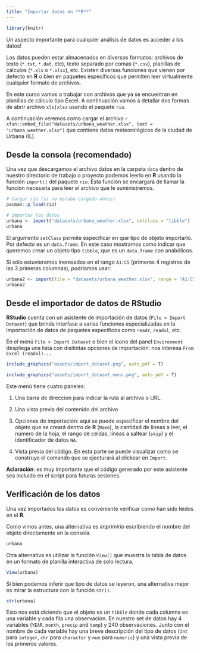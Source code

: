 ```yaml
---
title: "Importar datos en **R**"
---
```


```r
library(knitr)
```

Un aspecto importante para cualquier análisis de datos es acceder a los datos! 

Los datos pueden estar almacenados en diversos formatos: archivos de texto (`*.txt`, `*.dat`, etc), texto separado por comas (`*.csv`), planillas de cálculos (`*.xls` o `*.xlsx`), etc. Existen diversas funciones que vienen por defecto en **R** o bien en paquetes específicos que permiten leer virtualmente cualquier formato de archivos. 

En este curso vamos a trabajar con archivos que ya se encuentran en planillas de cálculo tipo Excel. A continuación vamos a detallar dos formas de abrir archivo `xls|xlsx` usando el paquete `rio`.


A continuación veremos como cargar el archivo `r xfun::embed_file("datasets/urbana_weather.xlsx", text = "urbana_weather.xlsx")` que contiene datos meteorológicos de la ciudad de Urbana (IL). 

## Desde la consola (recomendado)

Una vez que descargamos el archivo datos en la carpeta `data` dentro de nuestro directorio de trabajo o proyecto podemos leerlo en **R** usando la función `import()` del paquete `rio`. Esta función se encargará de llamar la función necesaria para leer el archivo que le suministremos.

```r
# Cargar rio (si no estaba cargado antes)
pacman::p_load(rio)

# importar los datos
urbana <- import("datasets/urbana_weather.xlsx", setclass = "tibble")
urbana
```

El argumento `setClass` permite especificar en que tipo de objeto importarlo. Por defecto es un `data.frame`. En este caso mostramos como indicar que queremos crear un objeto tipo `tibble`, que es un `data.frame` con anabólicos. 

Si sólo estuvieramos ineresados en el rango `A1:C5` (primeros 4 registros de las 3 primeras columnas), podríamos usar:

```r
urbana2 <- import(file = "datasets/urbana_weather.xlsx", range = "A1:C5")
urbana2
```




## Desde el importador de datos de **RStudio**

**RStudio** cuenta con un asistente de importación de datos (`File > Import Dataset`) que brinda interfase a varias funciones especializadas en la importación de datos de paquetes específicos como `readr`, `readxl`, etc. 

En el menú `File > Import Dataset` o bien el ícono del panel `Environment` despliega una lista con disitintas opciones de importación: nos interesa `From Excel (readxl)...` 

```r
include_graphics("assets/import_dataset.png", auto_pdf = T)
```

```r
include_graphics("assets/import_dataset_menu.png", auto_pdf = T)
```

Este menú tiene cuatro paneles:

1. Una barra de direccion para indicar la ruta al archivo o URL.

2. Una vista previa del contenido del archivo

3. Opciones de importación: aquí se puede especificar el nombre del objeto que se creará dentro de **R** (`Name`), la cantidad de lineas a leer, el número de la hoja, el rango de celdas, líneas a saltear (`skip`) y el identificador de datos `NA`.

4. Vista previa del código. En esta parte se puede visualizar como se construye el comando que se ejecturará al clickear en `Import`.

**Aclaración**: es muy importante que el código generado por este asistente sea incluido en el script para futuras sesiones.

## Verificación de los datos

Una vez importados los datos es conveniente verificar como han sido leidos en el **R**. 

Como vimos antes, una alternativa es _imprimirlo_ escribiendo el nombre del objeto directamente en la consola. 

```r
urbana
```

Otra alternativa es utilizar la función `View()` que muestra la tabla de datos en un formato de planilla interactiva de solo lectura.

```r
View(urbana)
```

Si bien podemos inferir que tipo de datos se leyeron, una alternativa mejor es mirar la estructura con la función `str()`.

```r
str(urbana)
```

Esto nos está diciendo que el objeto es un `tibble` donde cada columna es una variable y cada fila una observacion. En nuestro set de datos hay 4 variables (`YEAR`, `month`, `precip` and `temp`) y 240 observaciones. Junto con el nombre de cada variable hay una breve descripción del tipo de datos (`int` para `integer`, `chr` para `character` y `num` para `numeric`) y una vista previa de los primeros valores.

